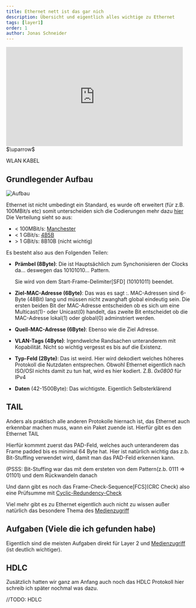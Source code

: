 ```yaml
---
title: Ethernet nett ist das gar nich
description: Übersicht und eigentlich alles wichtige zu Ethernet
tags: [layer1]
order: 1
author: Jonas Schneider
---
```


<iframe src="https://giphy.com/embed/5aY2MOdRZ2y8kQfIHH" width="480" height="270" frameBorder="0" className="giphy-embed" allowFullScreen></iframe>
$\uparrow$

WLAN KABEL

## Grundlegender Aufbau

![Aufbau](https://upload.wikimedia.org/wikipedia/commons/thumb/a/aa/Ethernetpaket.svg/800px-Ethernetpaket.svg.png)

Ethernet ist nicht umbedingt ein Standard, es wurde oft erweitert (für z.B. 100MBit/s etc) somit unterscheiden sich die Codierungen mehr dazu [hier](/teachings/machester-werwillnachmanchaster)
Die Verteilung sieht so aus:
- < 100MBit/s: [Manchester](/teachings/machester-werwillnachmanchaster##Manchaster)
- < 1 GBit/s: [4B5B](/teachings/machester-werwillnachmanchaster##4B5B)
- \> 1 GBit/s: 8B10B (nicht wichtig)

Es besteht also aus den Folgenden Teilen:

- **Prämbel (8Byte)**:
  Die ist Hauptsächlich zum Synchonisieren der Clocks da... deswegen das 10101010... Pattern.

  Sie wird von dem Start-Frame-Delimiter[SFD] (10101011) beendet. 

- **Ziel-MAC-Adresse (6Byte)**:
  Das was es sagt :\. MAC-Adressen sind 6-Byte (48Bit) lang und müssen nicht zwanghaft global eindeutig sein. Die ersten beiden Bit der MAC-Adresse entscheiden 
  ob es sich um eine Multicast(1)- oder Unicast(0) handelt, das zweite Bit entscheidet ob die MAC-Adresse lokal(1) oder global(0) adminstriert werden. 

- **Quell-MAC-Adresse (6Byte)**:
  Ebenso wie die Ziel Adresse.

- **VLAN-Tags (4Byte)**:
  Irgendwelche Randsachen unteranderem mit Kopabilität. Nicht so wichtig vergesst es bis auf die Existenz.


- **Typ-Feld (2Byte)**:
Das ist weird. Hier wird dekodiert welches höheres Protokoll die Nutzdaten entsprechen. Obwohl Ethernet eigentlich nach ISO/OSI nichts damit zu tun hat, wird es hier kodiert. Z.B. *0x0800* für IPv4 

- **Daten** (42-1500Byte):
Das wichtigste. Eigentlich Selbsterklärend

## **TAIL**

Anders als praktisch alle anderen Protokolle hiernach ist, das Ethernet auch erkennbar machen muss, wann ein Paket zuende ist. Hierfür gibt es den Ethernet TAIL

Hierfür kommmt zuerst das PAD-Feld, welches auch unteranderem das Frame padded bis es minimal 64 Byte hat. Hier ist natürlich wichtig das z.b. Bit-Stuffing verwendet wird, damit man das PAD-Feld erkennen kann.

<p className="small">(PSSS: Bit-Stuffing war das mit dem ersteten von dem Pattern(z.b. 0111 => 01101) und dem Rückwandeln danach</p>

Und dann gibt es noch das Frame-Check-Sequence[FCS](CRC Check) also eine Prüfsumme mit [Cyclic-Redundency-Check](/teachings/checksandbalance)

Viel mehr gibt es zu Ethernet eigentlich auch nicht zu wissen außer natürlich das besondere Thema des [Medienzugriff](/teachings/halt-haltmaldeinefressebitte)

## Aufgaben (Viele die ich gefunden habe)

Eigentlich sind die meisten Aufgaben direkt für Layer 2 und [Medienzugriff](/teachings/halt-haltmaldeinefressebitte#Aufgaben) (ist deutlich wichtiger).

## HDLC

Zusätzlich hatten wir ganz am Anfang auch noch das HDLC Protokoll hier schreib ich später nochmal was dazu.

//TODO: HDLC




